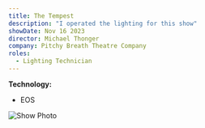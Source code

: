 ```yaml
---
title: The Tempest
description: "I operated the lighting for this show"
showDate: Nov 16 2023
director: Michael Thonger
company: Pitchy Breath Theatre Company
roles:
  - Lighting Technician
---
```


**Technology:**

- EOS

![Show Photo](https://utfs.io/f/5f510f28-f737-41fc-92d5-98429fa2acc6-txt9pg.JPG)

